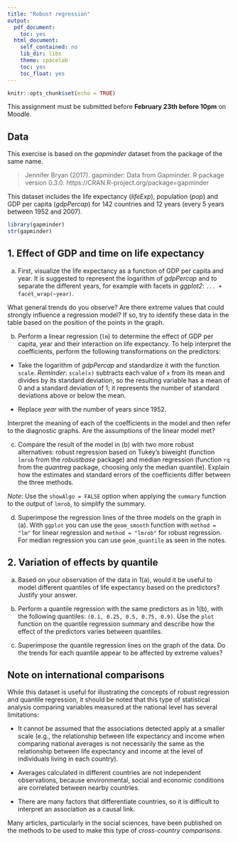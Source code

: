 ```yaml
---
title: "Robust regression"
output:
  pdf_document:
    toc: yes
  html_document:
    self_contained: no
    lib_dir: libs
    theme: spacelab
    toc: yes
    toc_float: yes
---
```


```r
knitr::opts_chunk$set(echo = TRUE)
```

This assignment must be submitted before **February 23th before 10pm** on Moodle.


## Data

This exercise is based on the *gapminder* dataset from the package of the same name.

> Jennifer Bryan (2017). gapminder: Data from Gapminder. R package version 0.3.0. https://CRAN.R-project.org/package=gapminder

This dataset includes the life expectancy (*lifeExp*), population (*pop*) and GDP per capita (*gdpPercap*) for 142 countries and 12 years (every 5 years between 1952 and 2007).

```r
library(gapminder)
str(gapminder)
```

## 1. Effect of GDP and time on life expectancy

a) First, visualize the life expectancy as a function of GDP per capita and year. It is suggested to represent the logarithm of *gdpPercap* and to separate the different years, for example with facets in *ggplot2*: `... + facet_wrap(~year)`.

What general trends do you observe? Are there extreme values that could strongly influence a regression model? If so, try to identify these data in the table based on the position of the points in the graph.

b) Perform a linear regression (`lm`) to determine the effect of GDP per capita, year and their interaction on life expectancy. To help interpret the coefficients, perform the following transformations on the predictors:

- Take the logarithm of *gdpPercap* and standardize it with the function `scale`. *Reminder*: `scale(x)` subtracts each value of `x` from its mean and divides by its standard deviation, so the resulting variable has a mean of 0 and a standard deviation of 1; it represents the number of standard deviations above or below the mean.

- Replace *year* with the number of years since 1952.

Interpret the meaning of each of the coefficients in the model and then refer to the diagnostic graphs. Are the assumptions of the linear model met?

c) Compare the result of the model in (b) with two more robust alternatives: robust regression based on Tukey's biweight (function `lmrob` from the *robustbase* package) and median regression (function `rq` from the *quantreg* package, choosing only the median quantile). Explain how the estimates and standard errors of the coefficients differ between the three methods.

*Note*: Use the `showAlgo = FALSE` option when applying the `summary` function to the output of `lmrob`, to simplify the summary.

(d) Superimpose the regression lines of the three models on the graph in (a). With `ggplot` you can use the `geom_smooth` function with `method = "lm"` for linear regression and `method = "lmrob"` for robust regression. For median regression you can use `geom_quantile` as seen in the notes.


## 2. Variation of effects by quantile

a) Based on your observation of the data in 1(a), would it be useful to model different quantiles of life expectancy based on the predictors? Justify your answer.

b) Perform a quantile regression with the same predictors as in 1(b), with the following quantiles: `(0.1, 0.25, 0.5, 0.75, 0.9)`. Use the `plot` function on the quantile regression summary and describe how the effect of the predictors varies between quantiles.

c) Superimpose the quantile regression lines on the graph of the data. Do the trends for each quantile appear to be affected by extreme values? 


## Note on international comparisons

While this dataset is useful for illustrating the concepts of robust regression and quantile regression, it should be noted that this type of statistical analysis comparing variables measured at the national level has several limitations:

- It cannot be assumed that the associations detected apply at a smaller scale (e.g., the relationship between life expectancy and income when comparing national averages is not necessarily the same as the relationship between life expectancy and income at the level of individuals living in each country).

- Averages calculated in different countries are not independent observations, because environmental, social and economic conditions are correlated between nearby countries.

- There are many factors that differentiate countries, so it is difficult to interpret an association as a causal link.

Many articles, particularly in the social sciences, have been published on the methods to be used to make this type of *cross-country comparisons*.







